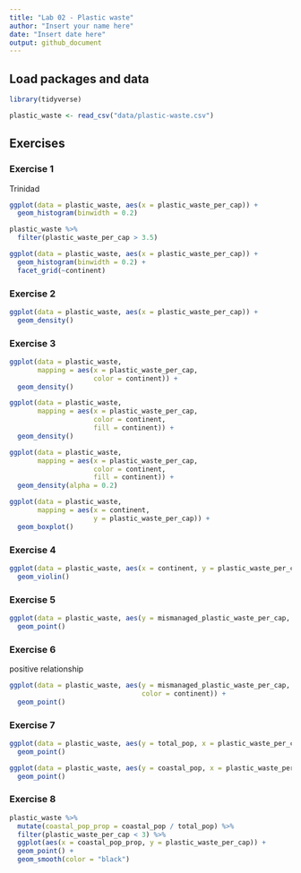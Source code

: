 ```yaml
---
title: "Lab 02 - Plastic waste"
author: "Insert your name here"
date: "Insert date here"
output: github_document
---
```


## Load packages and data

```r
library(tidyverse) 
```

```r
plastic_waste <- read_csv("data/plastic-waste.csv")
```

## Exercises

### Exercise 1

Trinidad

```r
ggplot(data = plastic_waste, aes(x = plastic_waste_per_cap)) +
  geom_histogram(binwidth = 0.2)
```
```r
plastic_waste %>%
  filter(plastic_waste_per_cap > 3.5)
```
```r
ggplot(data = plastic_waste, aes(x = plastic_waste_per_cap)) + 
  geom_histogram(binwidth = 0.2) + 
  facet_grid(~continent)
```


### Exercise 2

```r

ggplot(data = plastic_waste, aes(x = plastic_waste_per_cap)) +
  geom_density()

```


### Exercise 3

```r
ggplot(data = plastic_waste, 
       mapping = aes(x = plastic_waste_per_cap, 
                     color = continent)) +
  geom_density()
```
```r
ggplot(data = plastic_waste, 
       mapping = aes(x = plastic_waste_per_cap, 
                     color = continent, 
                     fill = continent)) +
  geom_density()

```
```r
ggplot(data = plastic_waste, 
       mapping = aes(x = plastic_waste_per_cap, 
                     color = continent, 
                     fill = continent)) +
  geom_density(alpha = 0.2)

```
```r
ggplot(data = plastic_waste, 
       mapping = aes(x = continent, 
                     y = plastic_waste_per_cap)) +
  geom_boxplot()

```


### Exercise 4



```r
ggplot(data = plastic_waste, aes(x = continent, y = plastic_waste_per_cap)) +
  geom_violin()

```

### Exercise 5


```r
ggplot(data = plastic_waste, aes(y = mismanaged_plastic_waste_per_cap, x = plastic_waste_per_cap)) +
  geom_point()
```

### Exercise 6
positive relationship

```r
ggplot(data = plastic_waste, aes(y = mismanaged_plastic_waste_per_cap, x = plastic_waste_per_cap,
                                 color = continent)) +
  geom_point()
```

### Exercise 7


```r
ggplot(data = plastic_waste, aes(y = total_pop, x = plastic_waste_per_cap)) +
  geom_point()
```

```r
ggplot(data = plastic_waste, aes(y = coastal_pop, x = plastic_waste_per_cap)) +
  geom_point()
```

### Exercise 8


```r
plastic_waste %>%
  mutate(coastal_pop_prop = coastal_pop / total_pop) %>%
  filter(plastic_waste_per_cap < 3) %>%
  ggplot(aes(x = coastal_pop_prop, y = plastic_waste_per_cap)) + 
  geom_point() + 
  geom_smooth(color = "black")

```
